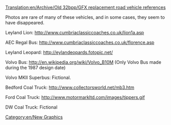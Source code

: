 [[Translation:en/Archive/Old 32bpp/GFX replacement road vehicle references]]


[[Category:en/New Graphics]]

Photos are rare of many of these vehicles, and in some cases, they seem to have disappeared.

Leyland Lion:
http://www.cumbriaclassiccoaches.co.uk/lion1a.asp

AEC Regal Bus:
http://www.cumbriaclassiccoaches.co.uk/florence.asp

Leyland Leopard:
http://eylandeopards.fotopic.net/

Volvo Bus:
http://en.wikipedia.org/wiki/Volvo_B10M (Only Volvo Bus made during the 1987 design date)

Volvo MKII Superbus:
Fictional.

Bedford Coal Truck:
http://www.collectorsworld.net/mb3.htm

Ford Coal Truck:
http://www.motormarkltd.com/images/tippers.gif

DW Coal Truck:
Fictional
